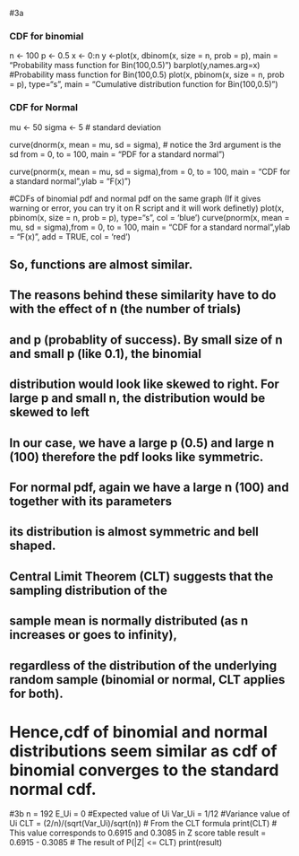 #3a

### CDF for binomial
n <- 100
p <- 0.5
x <- 0:n
y <-plot(x, dbinom(x, size = n, prob = p), main = "Probability mass function for Bin(100,0.5)")
barplot(y,names.arg=x) #Probability mass function for Bin(100,0.5)
plot(x, pbinom(x, size = n, prob = p), type="s", main = "Cumulative distribution function for Bin(100,0.5)")


### CDF for Normal
mu    <- 50
sigma <- 5 # standard deviation

curve(dnorm(x, mean = mu, sd = sigma), # notice the 3rd argument is the sd
      from = 0, to = 100,
      main = "PDF for a standard normal")

curve(pnorm(x, mean = mu, sd = sigma),from = 0, to = 100, main = "CDF for a standard normal",ylab = "F(x)")


#CDFs of binomial pdf and normal pdf on the same graph (If it gives warning or error, you can try it on R script and it will work definetly)
plot(x, pbinom(x, size = n, prob = p), type="s", col = 'blue')
curve(pnorm(x, mean = mu, sd = sigma),from = 0, to = 100, main = "CDF for a standard normal",ylab = "F(x)", add = TRUE, col = 'red')

## So, functions are almost similar.
## The reasons behind these similarity have to do with the effect of n (the number of trials)
## and p (probablity of success). By small size of n and small p (like 0.1), the binomial
## distribution would look like skewed to right. For large p and small n, the distribution would be skewed to left
## In our case, we have a large p (0.5) and large n (100) therefore the pdf looks like symmetric.
## For normal pdf, again we have a large n (100) and together with its parameters
## its distribution is almost symmetric and bell shaped.  
## Central Limit Theorem (CLT) suggests that the sampling distribution of the 
## sample mean is normally distributed (as n increases or goes to infinity), 
## regardless of the distribution of the underlying random sample (binomial or normal, CLT applies for both).
# Hence,cdf of binomial and normal distributions seem similar as cdf of binomial converges to the standard normal cdf.

#3b
n = 192
E_Ui = 0 #Expected value of Ui
Var_Ui = 1/12 #Variance value of Ui
CLT = (2/n)/(sqrt(Var_Ui)/sqrt(n)) # From the CLT formula
print(CLT) # This value corresponds to 0.6915 and 0.3085 in Z score table
result = 0.6915 - 0.3085 # The result of P(|Z| <= CLT)
print(result)

